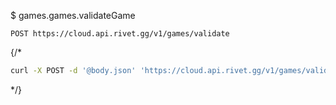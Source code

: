 $ games.games.validateGame
```
POST https://cloud.api.rivet.gg/v1/games/validate
```


{/*<RequestExample>
```bash curl
curl -X POST -d '@body.json' 'https://cloud.api.rivet.gg/v1/games/validate'
```
</RequestExample>*/}
